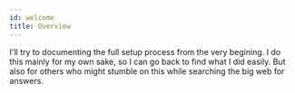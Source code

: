 ```yaml
---
id: welcome
title: Overview
---
```



I'll try to documenting the full setup process from the very begining. I do this mainly for my own sake, so I can go back to find what I did easily. But also for others who might stumble on this while searching the big web for answers.
